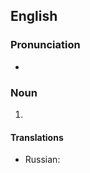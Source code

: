 ==English==

===Pronunciation===
* {{audio|en|en-au-boys and their toys.ogg|Audio (AU)}}

===Noun===
{{en-plural noun|head=[[boy]]s [[and]] [[their]] [[toy]]s}}

# {{lb|en|idiomatic}} {{non-gloss definition|Used to evoke the idea that adult men sometimes dote excessively on machines, [[automobile]]s, and gadgets in a childish manner.}}

====Translations====
{{trans-top|adult men sometimes dote excessively on machines, automobiles, and gadgets in a childish manner}}
* Russian: {{t|ru|ма́льчики и их игру́шки}}
{{trans-mid}}
{{trans-bottom}}